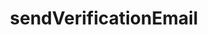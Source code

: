 ---
title: "sendVerificationEmail"
openapi: post /user/email/send-verification-email
sidebarTitle: /user/email/send-verification-email
---